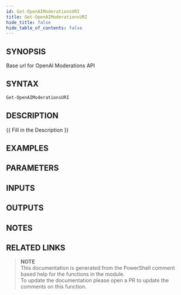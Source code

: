 ```yaml
---
id: Get-OpenAIModerationsURI
title: Get-OpenAIModerationsURI
hide_title: false
hide_table_of_contents: false
---
```


## SYNOPSIS

Base url for OpenAI Moderations API

## SYNTAX

```powershell
Get-OpenAIModerationsURI
```

## DESCRIPTION

{{ Fill in the Description }}

## EXAMPLES

## PARAMETERS

## INPUTS

## OUTPUTS

## NOTES

## RELATED LINKS

> **NOTE**  
> This documentation is generated from the PowerShell comment based help for the functions in the module.  
> To update the documentation please open a PR to update the comments on this function.
